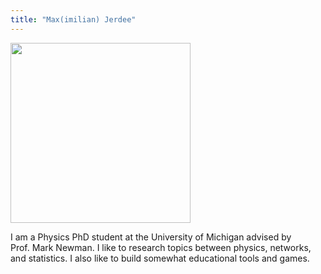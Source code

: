 ```yaml
---
title: "Max(imilian) Jerdee"
---
```


![](../assets/images/profile.jpg){width=3in}

I am a Physics PhD student at the University of Michigan advised by Prof. Mark Newman. I like to research topics between physics, networks, and statistics. I also like to build somewhat educational tools and games.
